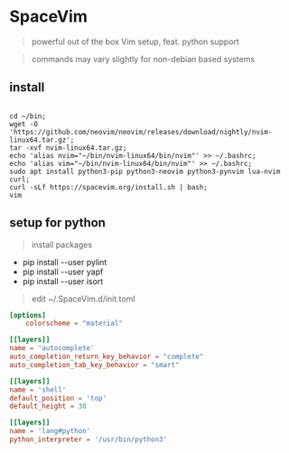 # SpaceVim

> powerful out of the box Vim setup, feat. python support

> commands may vary slightly for non-debian based systems
## install 

```shell

cd ~/bin;
wget -O 'https://github.com/neovim/neovim/releases/download/nightly/nvim-linux64.tar.gz';
tar -xvf nvim-linux64.tar.gz;
echo 'alias nvim="~/bin/nvim-linux64/bin/nvim"' >> ~/.bashrc;
echo 'alias vim="~/bin/nvim-linux64/bin/nvim"' >> ~/.bashrc;
sudo apt install python3-pip python3-neovim python3-pynvim lua-nvim curl;
curl -sLf https://spacevim.org/install.sh | bash;
vim 
```

## setup for python

> install packages

- pip install --user pylint 
- pip install --user yapf 
- pip install --user isort 

> edit ~/.SpaceVim.d/init.toml

```toml
[options]
    colorscheme = "material"

[[layers]]
name = 'autocomplete'
auto_completion_return_key_behavior = "complete"
auto_completion_tab_key_behavior = "smart"

[[layers]]
name = 'shell'
default_position = 'top'
default_height = 30

[[layers]]
name = 'lang#python'
python_interpreter = '/usr/bin/python3'
```

